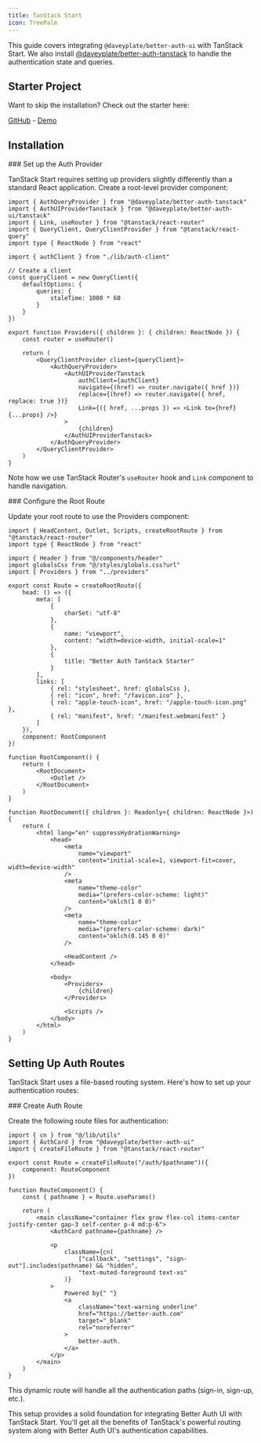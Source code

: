 ```yaml
---
title: TanStack Start
icon: TreePalm
---
```


This guide covers integrating `@daveyplate/better-auth-ui` with TanStack Start. We also install [@daveyplate/better-auth-tanstack](https://github.com/daveyplate/better-auth-tanstack) to handle the authentication state and queries.

## Starter Project

Want to skip the installation? Check out the starter here:

[GitHub](https://github.com/daveyplate/better-auth-tanstack-starter) - [Demo](https://tanstack.better-auth-starter.com)

## Installation

<Steps>
<Step>
### Set up the Auth Provider

TanStack Start requires setting up providers slightly differently than a standard React application. Create a root-level provider component:

```tsx title="app/providers.tsx"
import { AuthQueryProvider } from "@daveyplate/better-auth-tanstack"
import { AuthUIProviderTanstack } from "@daveyplate/better-auth-ui/tanstack"
import { Link, useRouter } from "@tanstack/react-router"
import { QueryClient, QueryClientProvider } from "@tanstack/react-query"
import type { ReactNode } from "react"

import { authClient } from "./lib/auth-client"

// Create a client
const queryClient = new QueryClient({
    defaultOptions: {
        queries: {
            staleTime: 1000 * 60
        }
    }
})

export function Providers({ children }: { children: ReactNode }) {
    const router = useRouter()
    
    return (
        <QueryClientProvider client={queryClient}>
            <AuthQueryProvider>
                <AuthUIProviderTanstack
                    authClient={authClient}
                    navigate={(href) => router.navigate({ href })}
                    replace={(href) => router.navigate({ href, replace: true })}
                    Link={({ href, ...props }) => <Link to={href} {...props} />}
                >
                    {children}
                </AuthUIProviderTanstack>
            </AuthQueryProvider>
        </QueryClientProvider>
    )
}
```

Note how we use TanStack Router's `useRouter` hook and `Link` component to handle navigation.
</Step>

<Step>
### Configure the Root Route

Update your root route to use the Providers component:

```tsx title="app/routes/__root.tsx"
import { HeadContent, Outlet, Scripts, createRootRoute } from "@tanstack/react-router"
import type { ReactNode } from "react"

import { Header } from "@/components/header"
import globalsCss from "@/styles/globals.css?url"
import { Providers } from "../providers"

export const Route = createRootRoute({
    head: () => ({
        meta: [
            {
                charSet: "utf-8"
            },
            {
                name: "viewport",
                content: "width=device-width, initial-scale=1"
            },
            {
                title: "Better Auth TanStack Starter"
            }
        ],
        links: [
            { rel: "stylesheet", href: globalsCss },
            { rel: "icon", href: "/favicon.ico" },
            { rel: "apple-touch-icon", href: "/apple-touch-icon.png" },
            { rel: "manifest", href: "/manifest.webmanifest" }
        ]
    }),
    component: RootComponent
})

function RootComponent() {
    return (
        <RootDocument>
            <Outlet />
        </RootDocument>
    )
}

function RootDocument({ children }: Readonly<{ children: ReactNode }>) {
    return (
        <html lang="en" suppressHydrationWarning>
            <head>
                <meta
                    name="viewport"
                    content="initial-scale=1, viewport-fit=cover, width=device-width"
                />
                <meta
                    name="theme-color"
                    media="(prefers-color-scheme: light)"
                    content="oklch(1 0 0)"
                />
                <meta
                    name="theme-color"
                    media="(prefers-color-scheme: dark)"
                    content="oklch(0.145 0 0)"
                />

                <HeadContent />
            </head>

            <body>
                <Providers>
                    {children}
                </Providers>

                <Scripts />
            </body>
        </html>
    )
}
```
</Step>
</Steps>

## Setting Up Auth Routes

TanStack Start uses a file-based routing system. Here's how to set up your authentication routes:

<Steps>
<Step>
### Create Auth Route

Create the following route files for authentication:

```tsx title="app/routes/auth/$pathname.tsx"
import { cn } from "@/lib/utils"
import { AuthCard } from "@daveyplate/better-auth-ui"
import { createFileRoute } from "@tanstack/react-router"

export const Route = createFileRoute("/auth/$pathname")({
    component: RouteComponent
})

function RouteComponent() {
    const { pathname } = Route.useParams()

    return (
        <main className="container flex grow flex-col items-center justify-center gap-3 self-center p-4 md:p-6">
            <AuthCard pathname={pathname} />

            <p
                className={cn(
                    ["callback", "settings", "sign-out"].includes(pathname) && "hidden",
                    "text-muted-foreground text-xs"
                )}
            >
                Powered by{" "}
                <a
                    className="text-warning underline"
                    href="https://better-auth.com"
                    target="_blank"
                    rel="noreferrer"
                >
                    better-auth.
                </a>
            </p>
        </main>
    )
}
```

This dynamic route will handle all the authentication paths (sign-in, sign-up, etc.).
</Step>
</Steps>

This setup provides a solid foundation for integrating Better Auth UI with TanStack Start. You'll get all the benefits of TanStack's powerful routing system along with Better Auth UI's authentication capabilities. 